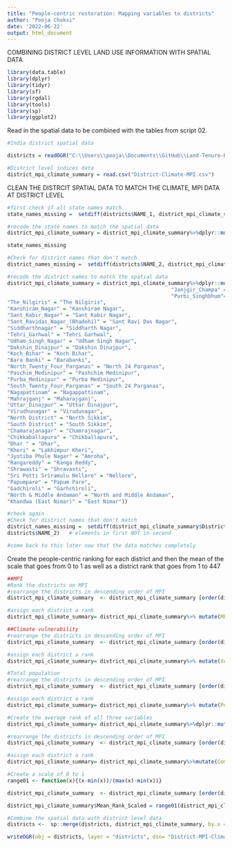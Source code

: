 ```yaml
---
title: "People-centric restoration: Mapping variables to districts"
author: "Pooja Choksi"
date: '2022-06-22'
output: html_document
---
```


COMBINING DISTRICT LEVEL LAND USE INFORMATION WITH SPATIAL DATA

```r

library(data.table)
library(dplyr)
library(tidyr)
library(sf)
library(rgdal)
library(tools)
library(sp)
library(ggplot2)

```

Read in the spatial data to be combined with the tables from script 02.

```r

#India district spatial data

districts = readOGR("C:\\Users\\pooja\\Documents\\GitHub\\Land-Tenure-Restoration-Potential\\Land-Tenure-Restoration-Potential\\Census2011-District-Shapefiles\\IND_adm2.shp")

#District level indices data 
district_mpi_climate_summary = read.csv("District-Climate-MPI.csv")

```

CLEAN THE DISTRCIT SPATIAL DATA TO MATCH THE CLIMATE, MPI DATA AT DISTRICT LEVEL

```r

#first check if all state names match 
state_names_missing =  setdiff(districts$NAME_1, district_mpi_climate_summary$State)   # elements in first NOT in second

#recode the state names to match the spatial data 
district_mpi_climate_summary = district_mpi_climate_summary%>%dplyr::mutate(State = recode(State, "Andaman Nicobar UT" = "Andaman and Nicobar", "Daman Diu" = "Daman and Diu", "NCT_Delhi" = "NCT of Delhi", "Jammu Kashmir" = "Jammu and Kashmir", "Dadra Nagarhaveli UT" = "Dadra and Nagar Haveli", "Tamil_Nadu" = "Tamil Nadu", "West_Bengal" = "West Bengal"))

state_names_missing 

#Check for district names that don't match
district_names_missing =  setdiff(districts$NAME_2, district_mpi_climate_summary$District_Name)   # elements in first NOT in second

#recode the district names to match the spatial data 
district_mpi_climate_summary = district_mpi_climate_summary%>%dplyr::mutate(District_Name = recode(District_Name, "Uttar_Bastar_Kanker" = "Uttar Bastar Kanker",
                                                     "Janjgir_Champa" = "Janjgir-Champa","Panch Mahals" = "Panch Mahals","Leh(Ladakh)" = "Leh (Ladakh)", "Pashchimi_Singhbhum" = "Pashchimi Singhbhum",
                                                     "Purbi_Singhbhum"= "Purbi Singhbhum",                                                      "Saraikela_Kharsawan" = "Saraikela-kharsawan", 
"The_Nilgiris" = "The Nilgiris", 
"Kanshiram_Nagar" = "Kanshiram Nagar",
"Sant_Kabir_Nagar" = "Sant Kabir Nagar",
"Sant_Ravidas_Nagar_(Bhadohi)" = "Sant Ravi Das Nagar",
"Siddharthnagar" = "Siddharth Nagar",
"Tehri_Garhwal" = "Tehri Garhwal",
"Udham_Singh_Nagar" = "Udham Singh Nagar",
"Dakshin_Dinajpur" = "Dakshin Dinajpur", 
"Koch_Bihar" = "Koch Bihar",
"Bara Banki" = "Barabanki",
"North_Twenty_Four_Parganas" = "North 24 Parganas",
"Paschim_Medinipur" = "Pashchim Medinipur",
"Purba_Medinipur" = "Purba Medinipur", 
"South_Twenty_Four_Parganas" = "South 24 Parganas", 
"Nagapattinam" = "Nagappattinam",
"Mahrajganj" = "Maharajganj",
"Uttar_Dinajpur" = "Uttar Dinajpur",
"Virudhunagar" = "Virudunagar",
"North District" = "North Sikkim",
"South District" = "South Sikkim",
"Chamarajanagar" = "Chamrajnagar",
"Chikkaballapura" = "Chikballapura",
"Dhar " = "Dhar",
"Kheri" = "Lakhimpur Kheri",
"Jyotiba Phule Nagar" = "Amroha",
"Rangareddy" = "Ranga Reddy",
"Shrawasti" = "Shravasti",
"Sri Potti Sriramulu Nellore" = "Nellore",
"Papumpare" = "Papum Pare",
"Gadchiroli" = "Garhchiroli",
"North & Middle Andaman" = "North and Middle Andaman",
"Khandwa (East Nimar)" = "East Nimar"))

#check again
#Check for district names that don't match
district_names_missing =  setdiff(district_mpi_climate_summary$District_Name,
districts$NAME_2)   # elements in first NOT in second

#come back to this later now that the data matches completely
```

Create the people-centric ranking for each district and then the mean of the scale that goes from 0 to 1 as well as a district rank that goes from 1 to 447

```r

##MPI
#Rank the districts on MPI 
#rearrange the districts in descending order of MPI
district_mpi_climate_summary  <- district_mpi_climate_summary [order(district_mpi_climate_summary$MPI_District, decreasing=TRUE),]

#assign each district a rank
district_mpi_climate_summary= district_mpi_climate_summary%>% mutate(MPI_rank = match(MPI_District, unique(MPI_District)))

##Climate vulnerability 
#rearrange the districts in descending order of MPI
district_mpi_climate_summary  <- district_mpi_climate_summary [order(district_mpi_climate_summary$Vulnerability.Index, decreasing=TRUE),]

#assign each district a rank
district_mpi_climate_summary= district_mpi_climate_summary%>% mutate(Vulnerability_Rank = match(Vulnerability.Index, unique(Vulnerability.Index)))

#Total population
#rearrange the districts in descending order of MPI
district_mpi_climate_summary  <- district_mpi_climate_summary [order(district_mpi_climate_summary$Total_Population_sum, decreasing=TRUE),]

#assign each district a rank
district_mpi_climate_summary= district_mpi_climate_summary%>% mutate(Population_Rank = match(Total_Population_sum, unique(Total_Population_sum)))

#Create the average rank of all three variables
district_mpi_climate_summary= district_mpi_climate_summary%>%dplyr::mutate(Mean_Rank = rowMeans(.[, 18:20]))

#rearrange the districts in descending order of MPI
district_mpi_climate_summary  <- district_mpi_climate_summary [order(district_mpi_climate_summary$Mean_Rank, decreasing=FALSE),]

#assign each district a rank
district_mpi_climate_summary= district_mpi_climate_summary%>%mutate(Combined_Rank = match(Mean_Rank, unique(Mean_Rank)))

#Create a scale of 0 to 1
range01 <- function(x){(x-min(x))/(max(x)-min(x))}

district_mpi_climate_summary  <- district_mpi_climate_summary [order(district_mpi_climate_summary$Mean_Rank, decreasing=FALSE),]

district_mpi_climate_summary$Mean_Rank_Scaled = range01(district_mpi_climate_summary$Mean_Rank)

#Combine the spatial data with district level data
districts <-  sp::merge(districts, district_mpi_climate_summary, by.x = c("NAME_2"),by.y = c("District_Name"),duplicateGeoms = T)

writeOGR(obj = districts, layer = "districts", dsn= "District-MPI-Climate-Pop-Merged-V3.shp", driver = "ESRI Shapefile")

```

